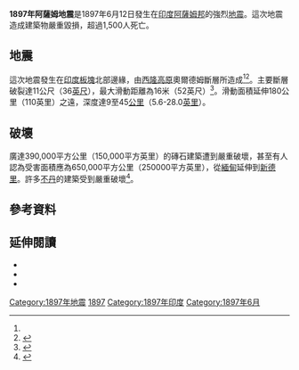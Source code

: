 {{noteTA
|G1=Earthquake
}}
{{Infobox earthquake
|title = 1897年阿薩姆地震
|date = 1897年6月12日
|map2 = {{Location map | India
 | label =
 | lat = 26.0
 | long = 90.7
 | mark = Bullseye1.png
 | marksize = 40
 | position = top
 | width = 250
 | float = center
 | caption =
 | relief = yes}}
|map2_caption=震央在印度的位置
|magnitude = 8.3 [[矩震級|M<sub>w</sub>]] 
|depth = 
|location = {{coord|26.0|90.7|display=inline,title}}<ref name=subedi>{{Cite journal|last=Subedi|first=Shiba|last2=Hetényi|first2=György|date=2021-10-01|title=Precise Locating of the Great 1897 Shillong Plateau Earthquake Using Teleseismic and Regional Seismic Phase Data|url=https://pubs.geoscienceworld.org/tsr/article/1/3/135/609665/Precise-Locating-of-the-Great-1897-Shillong|journal=The Seismic Record|language=en|volume=1|issue=3|pages=135–144|doi=10.1785/0320210031|issn=2694-4006}}</ref>
|countries affected = {{IND}}
|intensity = [[麥加利地震烈度|VII（特強）]]或 [[麥加利地震烈度|IX（猛烈）]]<ref name="E87"/>
|tsunami =
|casualties = 1,542人<ref name="E87">{{cite web|url=http://aasc.nic.in/course%20material/disaster/documentation%20on%20past%20disasters.pdf//|title=Documentation on past disasters, their impact, Measures taken, vulnerable areas in Assam.|accessdate=April 29, 2015|deadurl=yes|archiveurl=https://web.archive.org/web/20150711124043/http://aasc.nic.in/course%20material/Disaster/documentation%20on%20past%20disasters.pdf|archivedate=2015-07-11}}</ref>
}}

'''1897年阿薩姆地震'''是1897年6月12日發生在[[印度|印度]][[阿薩姆邦|阿薩姆邦]]的強烈[[地震|地震]]。這次地震造成建築物嚴重毀損，超過1,500人死亡。

==地震==
這次地震發生在[[印度板塊|印度板塊]]北部邊緣，由[[西隆高原|西隆高原]]奧爾德姆斷層所造成<ref name=Bilham/><ref name=Hough>{{Cite journal|title=Revisiting the 1897 Shillong and 1905 Kangra earthquakes in northern India: Site response, Moho reflections and a triggered earthquake|last=Hough|first=S.E.|authorlink=Susan Hough|last2=Bilham|first2=R.|last3=Ambraseys|first3=N.|authorlink3=Nicholas Ambraseys|last4=Feldl|first4=N.|year=2005|journal=Current Science|volume=88|number=10|pages=1632–1638|url=http://www.currentscience.ac.in/Downloads/article_id_088_10_1632_1638_0.pdf|author=|access-date=2015-05-03|archive-url=https://web.archive.org/web/20150213182926/http://www.currentscience.ac.in/Downloads/article_id_088_10_1632_1638_0.pdf|archive-date=2015-02-13|dead-url=yes}}</ref>。主要斷層破裂達11公尺（36[[英尺|英尺]]），最大滑動距離為16米（52英尺）<ref name=Bilham>{{cite journal |last=Bilham |first=Roger |last2=England |first2=Philip |title=Plateau 'pop-up' in the great 1897 Assam earthquake |journal=[[Nature_(journal)|Nature]] |volume=410 |issue=6830 |pages=806–809 |year=2001 |doi=10.1038/35071057 }}</ref>。滑動面積延伸180公里（110英里）之遠，深度達9至45[[公里|公里]]（5.6-28.0[[英里|英里]]）。

==破壞==
廣達390,000平方公里（150,000平方英里）的磚石建築遭到嚴重破壞，甚至有人認為受害面積應為650,000平方公里（250000平方英里），從[[緬甸|緬甸]]延伸到[[新德里|新德里]]。許多[[不丹|不丹]]的建築受到嚴重破壞<ref name=kalita>{{Cite web|title=The Great Assam Earthquake of 1897|first=Jugal|last=Kalita|publisher=Assam Portal|url=http://www.assam.org/content/great-assam-earthquake-1897|accessdate=2015-05-03|archive-date=2019-10-18|archive-url=https://web.archive.org/web/20191018121934/https://assam.org/content/great-assam-earthquake-1897|dead-url=no}}</ref>。

==參考資料==
{{Reflist}}

==延伸閱讀==
* {{cite journal |last=Gahalaut |first=V. K. |last2=Chander |first2=R. |title=A Rupture Model for the Great Earthquake of 1897, Northeast India |journal=Tectonophysics |volume=204 |issue=1–2 |year=1992 |pages=163–174 |doi=10.1016/0040-1951(92)90277-D }}
* {{cite book |last=Lee |first=W. H. K. |first2=M. |last2=Meyers |first3=N. |last3=Shimazaki |title=Historical Seismograms and Earthquakes of the World |publisher=Academic Press |location=San Diego |year=1988 |isbn=0-12-440870-2 }}
* {{cite book |last=Oldham |first=Richard D. |title=Report on the great earthquake of 1897 |publisher=Geological Survey of India |location=Calcutta |year=1899 }}

{{喜馬拉雅山脈地震}}
[[Category:1897年地震|Category:1897年地震]]
[[Category:印度地震|1897]]
[[Category:1897年印度|Category:1897年印度]]
[[Category:1897年6月|Category:1897年6月]]